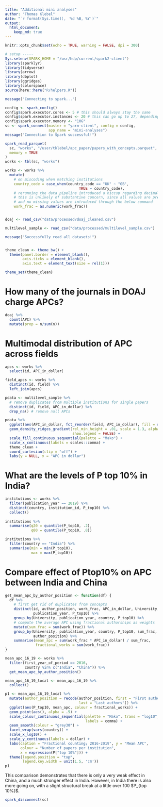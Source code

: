 ```yaml
---
title: "Additional mini analyses"
author: "Thomas Klebel"
date: "`r format(Sys.time(), '%d %B, %Y')`"
output: 
  html_document:
    keep_md: true
---
```


```r
knitr::opts_chunk$set(echo = TRUE, warning = FALSE, dpi = 300)

# setup -----
Sys.setenv(SPARK_HOME = "/usr/hdp/current/spark2-client")
library(sparklyr)
library(tidyverse)
library(arrow)
library(dbplot)
library(ggridges)
library(colorspace)
source(here::here("R/helpers.R"))

message("Connecting to spark...")

config <- spark_config()
config$spark.executor.cores <- 5 # this should always stay the same
config$spark.executor.instances <- 20 # this can go up to 27, depending on RAM
config$spark.executor.memory <- "10G"
sc <- spark_connect(master = "yarn-client", config = config,
                    app_name = "mini-analyses")
message("Connection to Spark successful!")

spark_read_parquet(
  sc, "works", "/user/tklebel/apc_paper/papers_with_concepts.parquet",
  memory = TRUE
)
works <- tbl(sc, "works")

works <- works %>% 
  mutate(
    # on miscoding when matching institutions
    country_code = case_when(country_code == "UK" ~ "GB",
                                  TRUE ~ country_code),
    # rerunning the data pipeline introduced a hiccup regarding decimal precision
    # this is unlikely of substantive concern, since all values are present,
    # and no missing values are introduced through the below command
    work_frac = as.numeric(work_frac))


doaj <- read_csv("data/processed/doaj_cleaned.csv")

multilevel_sample <- read_csv("data/processed/multilevel_sample.csv")

message("Successfully read all datasets!")


theme_clean <- theme_bw() +
  theme(panel.border = element_blank(),
        axis.ticks = element_blank(),
        axis.text = element_text(size = rel(1)))

theme_set(theme_clean)
```


# How many of the journals in DOAJ charge APCs?
```r
doaj %>% 
  count(APC) %>% 
  mutate(prop = n/sum(n))
```

# Multimodal distribution of APC across fields
```r
apcs <- works %>% 
  select(id, APC_in_dollar)

field_apcs <- works %>% 
  distinct(id, field) %>% 
  left_join(apcs)
```


```r
pdata <- multilevel_sample %>% 
  # remove duplicates from multiple institutions for single papers 
  distinct(id, field, APC_in_dollar) %>% 
  drop_na() # remove null APCs
```

```r
pdata %>% 
  ggplot(aes(APC_in_dollar, fct_reorder(field, APC_in_dollar), fill = stat(x))) +
  geom_density_ridges_gradient(rel_min_height = .01, scale = 1.3, alpha = .7,
                               show.legend = FALSE) + 
  scale_fill_continuous_sequential(palette = "Mako") +
  scale_x_continuous(labels = scales::comma) +
  theme_clean +
  coord_cartesian(clip = "off") +
  labs(y = NULL, x = "APC in dollar") 
```

# What are the levels of P top 10% in India?
```r
institutions <- works %>% 
  filter(publication_year == 2019) %>% 
  distinct(country, institution_id, P_top10) %>% 
  collect()
  
institutions %>% 
  summarise(q20 = quantile(P_top10, .2),
            q80 = quantile(P_top10, .8))
```


```r
institutions %>% 
  filter(country == "India") %>% 
  summarise(min = min(P_top10),
            max = max(P_top10))
```


# Compare effect of Ptop10% on APC between India and China
```r
get_mean_apc_by_author_position <- function(df) {
  df %>%
    # first get rid of duplicates from concepts
    distinct(id, author_position, work_frac, APC_in_dollar, University, country,
             publication_year, P_top10) %>% 
    group_by(University, publication_year, country, P_top10) %>%
    # compute the average APC using fractional authorships as weights
    mutate(sum_frac = sum(work_frac)) %>%
    group_by(University, publication_year, country, P_top10, sum_frac,
             author_position) %>%
    summarise(mean_apc = sum(work_frac * APC_in_dollar) / sum_frac,
              fractional_works = sum(work_frac))
}

mean_apc_16_19 <- works %>% 
  filter(first_year_of_period == 2016,
         country %in% c("India", "China")) %>% 
  get_mean_apc_by_author_position()

mean_apc_16_19_local <- mean_apc_16_19 %>% 
  collect()
```

```r
p1 <- mean_apc_16_19_local %>%
  mutate(author_position = recode(author_position, first = "First authors", 
                                  last = "Last authors")) %>% 
  ggplot(aes(P_top10, mean_apc, colour = fractional_works)) + 
  geom_point(aes(), alpha = .5) +
  scale_colour_continuous_sequential(palette = "Mako", trans = "log10",
                                     labels = comma) +
  geom_smooth(colour = "grey30") +
  facet_wrap(vars(country)) +
  scale_x_log10() +
  scale_y_continuous(labels = dollar) +
  labs(caption = "Fractional counting; 2016-2019", y = "Mean APC",
       colour = "Number of papers per institution",
       x = expression(P["top 10%"])) +
  theme(legend.position = "top",
        legend.key.width = unit(1.5, 'cm'))
p1
```

This comparison demonstrates that there is only a very weak effect in China,
and a much stronger effect in India. However, in India there is also more going
on, with a slight structural break at a little over 100 $P_{top 10%}$.

```r
spark_disconnect(sc)
```

